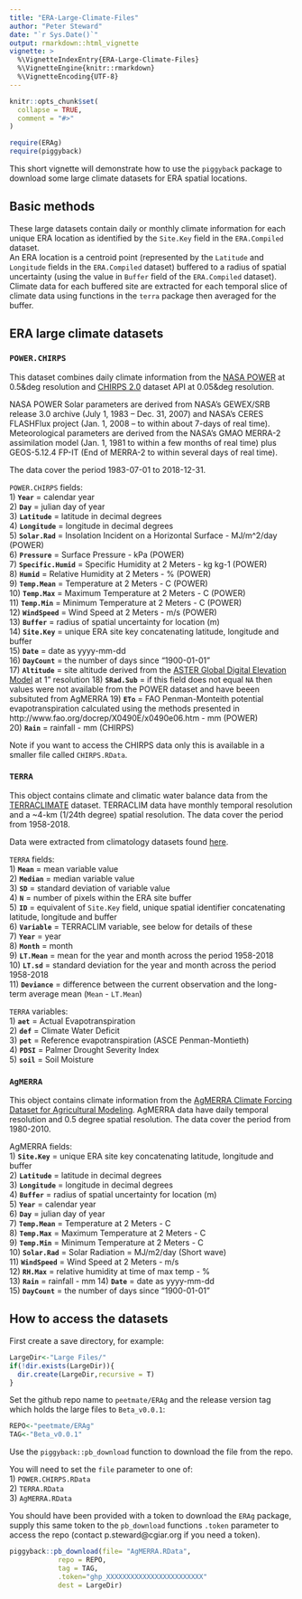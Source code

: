 ```yaml
---
title: "ERA-Large-Climate-Files"
author: "Peter Steward"
date: "`r Sys.Date()`"
output: rmarkdown::html_vignette
vignette: >
  %\VignetteIndexEntry{ERA-Large-Climate-Files}
  %\VignetteEngine{knitr::rmarkdown}
  %\VignetteEncoding{UTF-8}
---
```


```r
knitr::opts_chunk$set(
  collapse = TRUE,
  comment = "#>"
)
```

```r
require(ERAg)
require(piggyback)
```

This short vignette will demonstrate how to use the `piggyback` package to download some large climate datasets for ERA spatial locations.

## Basic methods
These large datasets contain daily or monthly climate information for each unique ERA location as identified by the `Site.Key` field in the `ERA.Compiled` dataset.  
An ERA location is a centroid point (represented by the `Latitude` and `Longitude` fields in the `ERA.Compiled` dataset) buffered to a radius of spatial uncertainty (using the value in `Buffer` field  of the `ERA.Compiled` dataset).  
Climate data for each buffered site are extracted for each temporal slice of climate data using functions in the `terra` package then averaged for the buffer.  

## ERA large climate datasets
### **`POWER.CHIRPS`** 
This dataset combines daily climate information from the [NASA POWER](https://power.larc.nasa.gov/) at 0.5&deg resolution and [CHIRPS 2.0](https://www.chc.ucsb.edu/data/chirps) dataset API at 0.05&deg  resolution. 

NASA POWER Solar parameters are derived from NASA's GEWEX/SRB release 3.0 archive (July 1, 1983 – Dec. 31, 2007) and NASA’s CERES FLASHFlux project (Jan. 1, 2008 – to within about 7-days of real time). Meteorological parameters are derived from the NASA's GMAO MERRA-2 assimilation model (Jan. 1, 1981 to within a few months of real time) plus GEOS-5.12.4 FP-IT (End of MERRA-2 to within several days of real time).  

The data cover the period 1983-07-01 to 2018-12-31.  

`POWER.CHIRPS` fields:  
1) **`Year`** = calendar year  
2) **`Day`** = julian day of year  
3) **`Latitude`** = latitude in decimal degrees  
4) **`Longitude`** = longitude in decimal degrees  
5) **`Solar.Rad`** = Insolation Incident on a Horizontal Surface - MJ/m^2/day (POWER)  
6) **`Pressure`** = Surface Pressure - kPa (POWER)  
7) **`Specific.Humid`** = Specific Humidity at 2 Meters - kg kg-1 (POWER)  
8) **`Humid`** = Relative Humidity at 2 Meters - % (POWER)  
9) **`Temp.Mean`** = Temperature at 2 Meters - C (POWER)  
10) **`Temp.Max`** = Maximum Temperature at 2 Meters - C (POWER)  
11) **`Temp.Min`** = Minimum Temperature at 2 Meters - C (POWER)  
12) **`WindSpeed`** = Wind Speed at 2 Meters - m/s (POWER)  
13) **`Buffer`** = radius of spatial uncertainty for location (m)  
14) **`Site.Key`** = unique ERA site key concatenating latitude, longitude and buffer  
15) **`Date`** = date as yyyy-mm-dd  
16) **`DayCount`** =  the number of days since "1900-01-01"  
17) **`Altitude`** = site altitude derived from the [ASTER Global Digital Elevation Model](10.5067/ASTER/ASTGTM.003) at 1" resolution
18) **`SRad.Sub`** = if this field does not equal `NA` then values were not available from the POWER dataset and have beeen subsituted from AgMERRA
19) **`ETo`** = FAO Penman-Monteith potential evapotranspiration calculated using the methods presented in http://www.fao.org/docrep/X0490E/x0490e06.htm - mm (POWER)  
20) **`Rain`** = rainfall - mm (CHIRPS)  

Note if you want to access the CHIRPS data only this is available in a smaller file called `CHIRPS.RData`.


### **`TERRA`**

This object contains climate and climatic water balance data from the [TERRACLIMATE](http://www.climatologylab.org/terraclimate.html) dataset. TERRACLIM data have monthly temporal resolution and a ~4-km (1/24th degree) spatial resolution. The data cover the period from 1958-2018.  

Data were extracted from climatology datasets found [here](http://thredds.northwestknowledge.net:8080/thredds/catalog/TERRACLIMATE_ALL/summaries/catalog.html).


`TERRA` fields:  
1) **`Mean`** = mean variable value  
2) **`Median`** = median variable value  
3) **`SD`** = standard deviation of variable value  
4) **`N`** = number of pixels within the ERA site buffer  
5) **`ID`** =  equivalent of `Site.Key` field, unique spatial identifier concatenating latitude, longitude and buffer  
6) **`Variable`** = TERRACLIM variable, see below for details of these  
7) **`Year`** = year  
8) **`Month`** = month  
9) **`LT.Mean`** = mean for the year and month across the period 1958-2018  
10) **`LT.sd`** = standard deviation for the year and month across the period 1958-2018  
11) **`Deviance`** = difference between the current observation and the long-term average mean (`Mean` - `LT.Mean`)  
  
`TERRA` variables:  
1) **`aet`** = Actual Evapotranspiration  
2) **`def`** = Climate Water Deficit  
3) **`pet`** = Reference evapotranspiration (ASCE Penman-Montieth)  
4) **`PDSI`** = Palmer Drought Severity Index  
5) **`soil`** = Soil Moisture  


### **`AgMERRA`**
This object contains climate information from the [AgMERRA Climate Forcing Dataset for Agricultural Modeling
](https://data.giss.nasa.gov/impacts/agmipcf/agmerra/). AgMERRA data have daily temporal resolution and 0.5 degree spatial resolution. The data cover the period from 1980-2010.  

AgMERRA fields:  
1) **`Site.Key`** = unique ERA site key concatenating latitude, longitude and buffer  
2) **`Latitude`** = latitude in decimal degrees  
3) **`Longitude`** = longitude in decimal degrees  
4) **`Buffer`** = radius of spatial uncertainty for location (m)  
5) **`Year`** = calendar year  
6) **`Day`** = julian day of year  
7) **`Temp.Mean`** = Temperature at 2 Meters - C   
8) **`Temp.Max`** = Maximum Temperature at 2 Meters - C  
9) **`Temp.Min`** = Minimum Temperature at 2 Meters - C  
10) **`Solar.Rad`** = Solar Radiation = MJ/m2/day (Short wave)  
11) **`WindSpeed`** = Wind Speed at 2 Meters - m/s  
12) **`RH.Max`** = relative humidity at time of max temp - %  
13) **`Rain`** = rainfall - mm
14) **`Date`** = date as yyyy-mm-dd  
15) **`DayCount`** =  the number of days since "1900-01-01"  

## How to access the datasets

First create a save directory, for example:  

```r
LargeDir<-"Large Files/"
if(!dir.exists(LargeDir)){
  dir.create(LargeDir,recursive = T)
}

```

Set the github repo name to `peetmate/ERAg` and the release version tag which holds the large files to `Beta_v0.0.1`:  

```r
REPO<-"peetmate/ERAg"
TAG<-"Beta_v0.0.1"
```

Use the `piggyback::pb_download` function to download the file from the repo.

You will need to set the `file` parameter to one of:  
1) `POWER.CHIRPS.RData`  
2) `TERRA.RData`  
3) `AgMERRA.RData`  

You should have been provided with a token to download the `ERAg` package, supply this same token to the `pb_download` functions `.token` parameter to access the repo (contact p.steward@cgiar.org if you need a token).

```r

piggyback::pb_download(file= "AgMERRA.RData", 
            repo = REPO,
            tag = TAG,
            .token="ghp_XXXXXXXXXXXXXXXXXXXXXXXX"
            dest = LargeDir)
```

